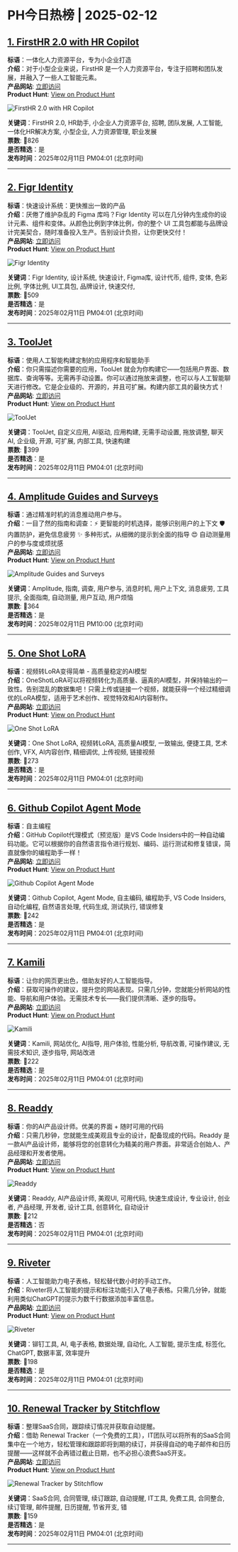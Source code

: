 # PH今日热榜 | 2025-02-12  

## [1. FirstHR 2.0 with HR Copilot](https://www.producthunt.com/posts/firsthr-2-0-with-hr-copilot?utm_campaign=producthunt-api&utm_medium=api-v2&utm_source=Application%3A+ph-daily+%28ID%3A+150577%29)  
**标语**：一体化人力资源平台，专为小企业打造  
**介绍**：对于小型企业来说，FirstHR 是一个人力资源平台，专注于招聘和团队发展，并融入了一些人工智能元素。  
**产品网站**: [立即访问](https://www.producthunt.com/r/NBJSOYGA3M4X2C?utm_campaign=producthunt-api&utm_medium=api-v2&utm_source=Application%3A+ph-daily+%28ID%3A+150577%29)  
**Product Hunt**: [View on Product Hunt](https://www.producthunt.com/posts/firsthr-2-0-with-hr-copilot?utm_campaign=producthunt-api&utm_medium=api-v2&utm_source=Application%3A+ph-daily+%28ID%3A+150577%29)  

![FirstHR 2.0 with HR Copilot](https://ph-files.imgix.net/1d6d664d-2e59-49ec-a70d-7761114af367.jpeg?auto=format&fit=crop&frame=1&h=512&w=1024)  

**关键词**：FirstHR 2.0, HR助手, 小企业人力资源平台, 招聘, 团队发展, 人工智能, 一体化HR解决方案, 小型企业, 人力资源管理, 职业发展  
**票数**: 🔺826  
**是否精选**：是  
**发布时间**：2025年02月11日 PM04:01 (北京时间)  

---  

## [2. Figr Identity](https://www.producthunt.com/posts/figr-identity?utm_campaign=producthunt-api&utm_medium=api-v2&utm_source=Application%3A+ph-daily+%28ID%3A+150577%29)  
**标语**：快速设计系统：更快推出一致的产品  
**介绍**：厌倦了维护杂乱的 Figma 库吗？Figr Identity 可以在几分钟内生成你的设计元素、组件和变体。从颜色比例到字体比例，你的整个 UI 工具包都能与品牌设计完美契合，随时准备投入生产。告别设计负担，让你更快交付！  
**产品网站**: [立即访问](https://www.producthunt.com/r/LHHC466RAFV53T?utm_campaign=producthunt-api&utm_medium=api-v2&utm_source=Application%3A+ph-daily+%28ID%3A+150577%29)  
**Product Hunt**: [View on Product Hunt](https://www.producthunt.com/posts/figr-identity?utm_campaign=producthunt-api&utm_medium=api-v2&utm_source=Application%3A+ph-daily+%28ID%3A+150577%29)  

![Figr Identity](https://ph-files.imgix.net/ceeaec6f-a287-414b-8857-7a87955b2f99.png?auto=format&fit=crop&frame=1&h=512&w=1024)  

**关键词**：Figr Identity, 设计系统, 快速设计, Figma库, 设计代币, 组件, 变体, 色彩比例, 字体比例, UI工具包, 品牌设计, 快速交付,  
**票数**: 🔺509  
**是否精选**：是  
**发布时间**：2025年02月11日 PM04:01 (北京时间)  

---  

## [3. ToolJet](https://www.producthunt.com/posts/tooljet-fbec1c40-d2b4-4b33-a450-bae02664676d?utm_campaign=producthunt-api&utm_medium=api-v2&utm_source=Application%3A+ph-daily+%28ID%3A+150577%29)  
**标语**：使用人工智能构建定制的应用程序和智能助手  
**介绍**：你只需描述你需要的应用，ToolJet 就会为你构建它——包括用户界面、数据库、查询等等。无需再手动设置。你可以通过拖放来调整，也可以与人工智能聊天进行修改。它是企业级的、开源的，并且可扩展。构建内部工具的最快方式！  
**产品网站**: [立即访问](https://www.producthunt.com/r/VFLTJOFHVZ3KG4?utm_campaign=producthunt-api&utm_medium=api-v2&utm_source=Application%3A+ph-daily+%28ID%3A+150577%29)  
**Product Hunt**: [View on Product Hunt](https://www.producthunt.com/posts/tooljet-fbec1c40-d2b4-4b33-a450-bae02664676d?utm_campaign=producthunt-api&utm_medium=api-v2&utm_source=Application%3A+ph-daily+%28ID%3A+150577%29)  

![ToolJet](https://ph-files.imgix.net/a4c22502-dee7-42ef-9467-663b3b39c99e.png?auto=format&fit=crop&frame=1&h=512&w=1024)  

**关键词**：ToolJet, 自定义应用, AI驱动, 应用构建, 无需手动设置, 拖放调整, 聊天AI, 企业级, 开源, 可扩展, 内部工具, 快速构建  
**票数**: 🔺399  
**是否精选**：是  
**发布时间**：2025年02月11日 PM04:01 (北京时间)  

---  

## [4. Amplitude Guides and Surveys](https://www.producthunt.com/posts/amplitude-guides-and-surveys?utm_campaign=producthunt-api&utm_medium=api-v2&utm_source=Application%3A+ph-daily+%28ID%3A+150577%29)  
**标语**：通过精准时机的消息推动用户参与。  
**介绍**：一目了然的指南和调查：⚡ 更智能的时机选择，能够识别用户的上下文 🛡️ 内置防护，避免信息疲劳 ✨ 多种形式，从细微的提示到全面的指导 😍 自动测量用户的参与度或烦扰感  
**产品网站**: [立即访问](https://www.producthunt.com/r/IW756YH3Q7EZXZ?utm_campaign=producthunt-api&utm_medium=api-v2&utm_source=Application%3A+ph-daily+%28ID%3A+150577%29)  
**Product Hunt**: [View on Product Hunt](https://www.producthunt.com/posts/amplitude-guides-and-surveys?utm_campaign=producthunt-api&utm_medium=api-v2&utm_source=Application%3A+ph-daily+%28ID%3A+150577%29)  

![Amplitude Guides and Surveys](https://ph-files.imgix.net/d2c645f0-a7c2-4a34-99ab-e9b82481ff67.png?auto=format&fit=crop&frame=1&h=512&w=1024)  

**关键词**：Amplitude, 指南, 调查, 用户参与, 消息时机, 用户上下文, 消息疲劳, 工具提示, 全面指南, 自动测量, 用户互动, 用户烦恼  
**票数**: 🔺364  
**是否精选**：是  
**发布时间**：2025年02月11日 PM10:00 (北京时间)  

---  

## [5. One Shot LoRA](https://www.producthunt.com/posts/one-shot-lora?utm_campaign=producthunt-api&utm_medium=api-v2&utm_source=Application%3A+ph-daily+%28ID%3A+150577%29)  
**标语**：视频转LoRA变得简单 - 高质量稳定的AI模型  
**介绍**：OneShotLoRA可以将视频转化为高质量、逼真的AI模型，并保持输出的一致性。告别混乱的数据集吧！只需上传或链接一个视频，就能获得一个经过精细调优的LoRA模型，适用于艺术创作、视觉特效和AI内容制作。  
**产品网站**: [立即访问](https://www.producthunt.com/r/W5SECI6EOXJQQP?utm_campaign=producthunt-api&utm_medium=api-v2&utm_source=Application%3A+ph-daily+%28ID%3A+150577%29)  
**Product Hunt**: [View on Product Hunt](https://www.producthunt.com/posts/one-shot-lora?utm_campaign=producthunt-api&utm_medium=api-v2&utm_source=Application%3A+ph-daily+%28ID%3A+150577%29)  

![One Shot LoRA](https://ph-files.imgix.net/4d0a6aa4-9687-4ca8-95ef-4e975e49875d.png?auto=format&fit=crop&frame=1&h=512&w=1024)  

**关键词**：One Shot LoRA, 视频转LoRA, 高质量AI模型, 一致输出, 便捷工具, 艺术创作, VFX, AI内容创作, 精细调优, 上传视频, 链接视频  
**票数**: 🔺273  
**是否精选**：是  
**发布时间**：2025年02月11日 PM04:01 (北京时间)  

---  

## [6. Github Copilot Agent Mode](https://www.producthunt.com/posts/github-copilot-agent-mode?utm_campaign=producthunt-api&utm_medium=api-v2&utm_source=Application%3A+ph-daily+%28ID%3A+150577%29)  
**标语**：自主编程  
**介绍**：GitHub Copilot代理模式（预览版）是VS Code Insiders中的一种自动编码功能。它可以根据你的自然语言指令进行规划、编码、运行测试和修复错误，简直就像你的编程助手一样！  
**产品网站**: [立即访问](https://www.producthunt.com/r/QVH426CLZWG3MX?utm_campaign=producthunt-api&utm_medium=api-v2&utm_source=Application%3A+ph-daily+%28ID%3A+150577%29)  
**Product Hunt**: [View on Product Hunt](https://www.producthunt.com/posts/github-copilot-agent-mode?utm_campaign=producthunt-api&utm_medium=api-v2&utm_source=Application%3A+ph-daily+%28ID%3A+150577%29)  

![Github Copilot Agent Mode](https://ph-files.imgix.net/fec48eb2-1ea5-461f-9811-33d3a88f1f6f.png?auto=format&fit=crop&frame=1&h=512&w=1024)  

**关键词**：Github Copilot, Agent Mode, 自主编码, 编程助手, VS Code Insiders, 自动化编程, 自然语言处理, 代码生成, 测试执行, 错误修复  
**票数**: 🔺242  
**是否精选**：是  
**发布时间**：2025年02月11日 PM04:01 (北京时间)  

---  

## [7. Kamili](https://www.producthunt.com/posts/kamili?utm_campaign=producthunt-api&utm_medium=api-v2&utm_source=Application%3A+ph-daily+%28ID%3A+150577%29)  
**标语**：让你的网页更出色，借助友好的人工智能指导。  
**介绍**：获取可操作的建议，提升您的网站表现。只需几分钟，您就能分析网站的性能、导航和用户体验。无需技术专长——我们提供清晰、逐步的指导。  
**产品网站**: [立即访问](https://www.producthunt.com/r/YXMVR5XHXHLQMH?utm_campaign=producthunt-api&utm_medium=api-v2&utm_source=Application%3A+ph-daily+%28ID%3A+150577%29)  
**Product Hunt**: [View on Product Hunt](https://www.producthunt.com/posts/kamili?utm_campaign=producthunt-api&utm_medium=api-v2&utm_source=Application%3A+ph-daily+%28ID%3A+150577%29)  

![Kamili](https://ph-files.imgix.net/92e5b6c1-abc0-4d9f-8b7d-d63b6ac18834.jpeg?auto=format&fit=crop&frame=1&h=512&w=1024)  

**关键词**：Kamili, 网站优化, AI指导, 用户体验, 性能分析, 导航改善, 可操作建议, 无需技术知识, 逐步指导, 网站改进  
**票数**: 🔺222  
**是否精选**：是  
**发布时间**：2025年02月11日 PM04:01 (北京时间)  

---  

## [8. Readdy](https://www.producthunt.com/posts/readdy?utm_campaign=producthunt-api&utm_medium=api-v2&utm_source=Application%3A+ph-daily+%28ID%3A+150577%29)  
**标语**：你的AI产品设计师。优美的界面 + 随时可用的代码  
**介绍**：只需几秒钟，您就能生成美观且专业的设计，配备现成的代码。Readdy 是一款AI产品设计师，能够将您的创意转化为精美的用户界面。非常适合创始人、产品经理和开发者使用。  
**产品网站**: [立即访问](https://www.producthunt.com/r/QIZ5FXHTKJ42KK?utm_campaign=producthunt-api&utm_medium=api-v2&utm_source=Application%3A+ph-daily+%28ID%3A+150577%29)  
**Product Hunt**: [View on Product Hunt](https://www.producthunt.com/posts/readdy?utm_campaign=producthunt-api&utm_medium=api-v2&utm_source=Application%3A+ph-daily+%28ID%3A+150577%29)  

![Readdy](https://ph-files.imgix.net/116228d1-c4f9-4462-a32e-4c3c3ab6bc3b.png?auto=format&fit=crop&frame=1&h=512&w=1024)  

**关键词**：Readdy, AI产品设计师, 美观UI, 可用代码, 快速生成设计, 专业设计, 创业者, 产品经理, 开发者, 设计工具, 创意转化, 自动设计  
**票数**: 🔺212  
**是否精选**：否  
**发布时间**：2025年02月11日 PM04:01 (北京时间)  

---  

## [9. Riveter ](https://www.producthunt.com/posts/riveter-2?utm_campaign=producthunt-api&utm_medium=api-v2&utm_source=Application%3A+ph-daily+%28ID%3A+150577%29)  
**标语**：人工智能助力电子表格，轻松替代数小时的手动工作。  
**介绍**：Riveter将人工智能的提示和标注功能引入了电子表格。只需几分钟，就能利用类似ChatGPT的提示为数千行数据添加丰富信息。  
**产品网站**: [立即访问](https://www.producthunt.com/r/KBAEPVFHZ2YPHI?utm_campaign=producthunt-api&utm_medium=api-v2&utm_source=Application%3A+ph-daily+%28ID%3A+150577%29)  
**Product Hunt**: [View on Product Hunt](https://www.producthunt.com/posts/riveter-2?utm_campaign=producthunt-api&utm_medium=api-v2&utm_source=Application%3A+ph-daily+%28ID%3A+150577%29)  

![Riveter ](https://ph-files.imgix.net/5cbb05cd-887e-4b7c-90c4-ed69ca6c4a74.jpeg?auto=format&fit=crop&frame=1&h=512&w=1024)  

**关键词**：铆钉工具, AI, 电子表格, 数据处理, 自动化, 人工智能, 提示生成, 标签化, ChatGPT, 数据丰富, 效率提升  
**票数**: 🔺198  
**是否精选**：是  
**发布时间**：2025年02月11日 PM04:01 (北京时间)  

---  

## [10. Renewal Tracker by Stitchflow](https://www.producthunt.com/posts/renewal-tracker-by-stitchflow?utm_campaign=producthunt-api&utm_medium=api-v2&utm_source=Application%3A+ph-daily+%28ID%3A+150577%29)  
**标语**：整理SaaS合同，跟踪续订情况并获取自动提醒。  
**介绍**：借助 Renewal Tracker（一个免费的工具），IT团队可以将所有的SaaS合同集中在一个地方，轻松管理和跟踪即将到期的续订，并获得自动的电子邮件和日历提醒——这样就不会再错过截止日期，也不必担心浪费SaaS开支。  
**产品网站**: [立即访问](https://www.producthunt.com/r/JYF3MGSWXDFS5E?utm_campaign=producthunt-api&utm_medium=api-v2&utm_source=Application%3A+ph-daily+%28ID%3A+150577%29)  
**Product Hunt**: [View on Product Hunt](https://www.producthunt.com/posts/renewal-tracker-by-stitchflow?utm_campaign=producthunt-api&utm_medium=api-v2&utm_source=Application%3A+ph-daily+%28ID%3A+150577%29)  

![Renewal Tracker by Stitchflow](https://ph-files.imgix.net/f34b9675-22a8-42f8-96de-66cca057d2be.png?auto=format&fit=crop&frame=1&h=512&w=1024)  

**关键词**：SaaS合同, 合同管理, 续订跟踪, 自动提醒, IT工具, 免费工具, 合同整合, 续订管理, 邮件提醒, 日历提醒, 节省开支, 错  
**票数**: 🔺159  
**是否精选**：是  
**发布时间**：2025年02月11日 PM04:01 (北京时间)  

---  

